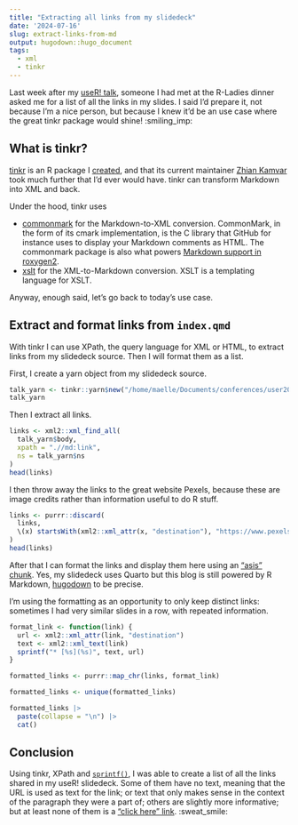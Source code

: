 ```yaml
---
title: "Extracting all links from my slidedeck"
date: '2024-07-16'
slug: extract-links-from-md
output: hugodown::hugo_document
tags:
  - xml
  - tinkr
---
```


Last week after my [useR! talk](/talks/2024-07-10-user-2024-rusty-code/), someone I had met at the R-Ladies dinner asked me for a list of all the links in my slides.
I said I'd prepare it, not because I'm a nice person, but because I knew it'd be an use case where the great tinkr package would shine! :smiling_imp:

## What is tinkr?

[tinkr](https://docs.ropensci.org/tinkr/) is an R package I [created](https://ropensci.org/blog/2018/10/01/tinkr/), and that its current maintainer [Zhian Kamvar](https://zkamvar.netlify.app/) took much further that I'd ever would have.
tinkr can transform Markdown into XML and back.

Under the hood, tinkr uses 

- [commonmark](http://docs.ropensci.org/commonmark/) for the Markdown-to-XML conversion. CommonMark, in the form of its cmark implementation, is the C library that GitHub for instance uses to display your Markdown comments as HTML. The commonmark package is also what powers [Markdown support in roxygen2](https://roxygen2.r-lib.org/articles/rd-formatting.html).
- [xslt](https://docs.ropensci.org/xslt/) for the XML-to-Markdown conversion. XSLT is a templating language for XSLT.

Anyway, enough said, let's go back to today's use case.

## Extract and format links from `index.qmd`

With tinkr I can use XPath, the query language for XML or HTML, to extract links from my slidedeck source.
Then I will format them as a list.

First, I create a yarn object from my slidedeck source.

```r
talk_yarn <- tinkr::yarn$new("/home/maelle/Documents/conferences/user2024/index.qmd")
talk_yarn
```

Then I extract all links.

```r
links <- xml2::xml_find_all(
  talk_yarn$body, 
  xpath = ".//md:link",
  ns = talk_yarn$ns
)
head(links)
```

I then throw away the links to the great website Pexels, because these are image credits rather than information useful to do R stuff.

```r
links <- purrr::discard(
  links, 
  \(x) startsWith(xml2::xml_attr(x, "destination"), "https://www.pexels")
)
head(links)
```

After that I can format the links and display them here using an ["asis" chunk](https://bookdown.org/yihui/rmarkdown-cookbook/results-asis.html).
Yes, my slidedeck uses Quarto but this blog is still powered by R Markdown, [hugodown](https://hugodown.r-lib.org/) to be precise.

I'm using the formatting as an opportunity to only keep distinct links: sometimes I had very similar slides in a row, with repeated information.

```r
format_link <- function(link) {
  url <- xml2::xml_attr(link, "destination")
  text <- xml2::xml_text(link)
  sprintf("* [%s](%s)", text, url)
}

formatted_links <- purrr::map_chr(links, format_link)

formatted_links <- unique(formatted_links)

formatted_links |>
  paste(collapse = "\n") |>
  cat()
```

## Conclusion

Using tinkr, XPath and [`sprintf()`](/2023/09/29/three-functions/), I was able to create a list of all the links shared in my useR! slidedeck.
Some of them have no text, meaning that the URL is used as text for the link; or text that only makes sense in the context of the paragraph they were a part of; others are slightly more informative; but at least none of them is a ["click here" link](https://dap.berkeley.edu/learn/concepts/links). :sweat_smile:
